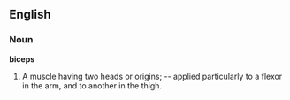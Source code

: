 ==English==

===Noun===

'''biceps'''

#A muscle having two heads or origins; -- applied particularly to a flexor in the arm, and to another in the thigh.